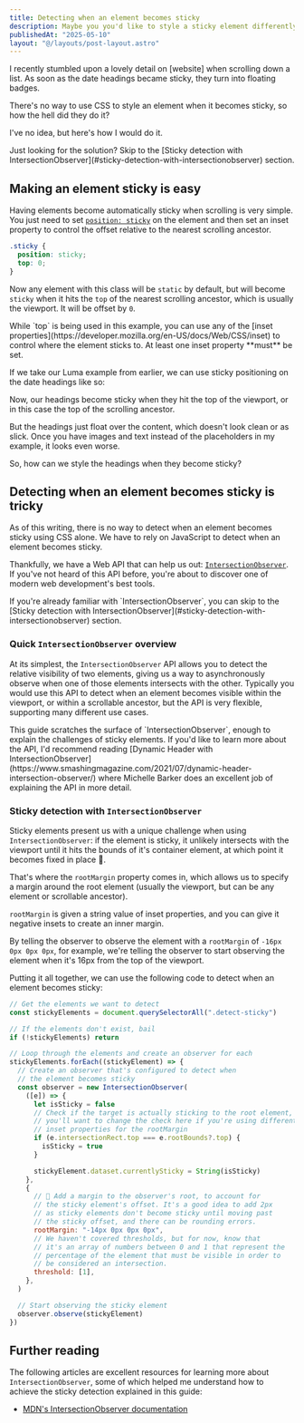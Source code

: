 ```yaml
---
title: Detecting when an element becomes sticky
description: Maybe you you'd like to style a sticky element differently when it becomes sticky, or simply run some code when it becomes sticky. You can't do it with CSS alone, but IntersectionObserver to the rescue!
publishedAt: "2025-05-10"
layout: "@/layouts/post-layout.astro"
---
```



I recently stumbled upon a lovely detail on [website] when scrolling down a list. As soon as the date headings became sticky, they turn into floating badges.

There's no way to use CSS to style an element when it becomes sticky, so how the hell did they do it?

I've no idea, but here's how I would do it.

<Callout type="tip">
  Just looking for the solution? Skip to the [Sticky detection with
  IntersectionObserver](#sticky-detection-with-intersectionobserver) section.
</Callout>

## Making an element sticky is easy

Having elements become automatically sticky when scrolling is very simple. You just need to set [`position: sticky`](https://developer.mozilla.org/en-US/docs/Web/CSS/position#sticky) on the element and then set an inset property to control the offset relative to the nearest scrolling ancestor.

```css
.sticky {
  position: sticky;
  top: 0;
}
```

Now any element with this class will be `static` by default, but will become `sticky` when it hits the `top` of the nearest scrolling ancestor, which is usually the viewport. It will be offset by `0`.

<Callout type="tip" title="Using inset properties beyond top">
  While `top` is being used in this example, you can use any of the [inset
  properties](https://developer.mozilla.org/en-US/docs/Web/CSS/inset) to control
  where the element sticks to. At least one inset property **must** be set.
</Callout>

If we take our Luma example from earlier, we can use sticky positioning on the date headings like so:

<Example
  name="detecting-sticky-elements-basic"
  className="max-h-64"
  client:load
/>

Now, our headings become sticky when they hit the top of the viewport, or in this case the top of the scrolling ancestor.

But the headings just float over the content, which doesn't look clean or as slick. Once you have images and text instead of the placeholders in my example, it looks even worse.

So, how can we style the headings when they become sticky?

## Detecting when an element becomes sticky is tricky

As of this writing, there is no way to detect when an element becomes sticky using CSS alone. We have to rely on JavaScript to detect when an element becomes sticky.

Thankfully, we have a Web API that can help us out: [`IntersectionObserver`](https://developer.mozilla.org/en-US/docs/Web/API/Intersection_Observer_API). If you've not heard of this API before, you're about to discover one of modern web development's best tools.

<Callout type="note">
  If you're already familiar with `IntersectionObserver`, you can skip to the
  [Sticky detection with
  IntersectionObserver](#sticky-detection-with-intersectionobserver) section.
</Callout>

### Quick `IntersectionObserver` overview

At its simplest, the `IntersectionObserver` API allows you to detect the relative visibility of two elements, giving us a way to asynchronously observe when one of those elements intersects with the other. Typically you would use this API to detect when an element becomes visible within the viewport, or within a scrollable ancestor, but the API is very flexible, supporting many different use cases.

<Example name="intersection-observer-basics" client:load />

<Callout type="tip" title="Learning more about IntersectionObserver">
  This guide scratches the surface of `IntersectionObserver`, enough to explain
  the challenges of sticky elements. If you'd like to learn more about the API,
  I'd recommend reading [Dynamic Header with
  IntersectionObserver](https://www.smashingmagazine.com/2021/07/dynamic-header-intersection-observer/)
  where Michelle Barker does an excellent job of explaining the API in more
  detail.
</Callout>

### Sticky detection with `IntersectionObserver`

Sticky elements present us with a unique challenge when using `IntersectionObserver`: if the element is sticky, it unlikely intersects with the viewport until it hits the bounds of it's container element, at which point it becomes fixed in place 🤔.

That's where the `rootMargin` property comes in, which allows us to specify a margin around the root element (usually the viewport, but can be any element or scrollable ancestor).

`rootMargin` is given a string value of inset properties, and you can give it negative insets to create an inner margin.

By telling the observer to observe the element with a `rootMargin` of `-16px 0px 0px 0px`, for example, we're telling the observer to start observing the element when it's 16px from the top of the viewport.

Putting it all together, we can use the following code to detect when an element becomes sticky:

<Example
  name="detecting-sticky-elements-simple"
  className="max-h-64"
  client:load
/>

```js
// Get the elements we want to detect
const stickyElements = document.querySelectorAll(".detect-sticky")

// If the elements don't exist, bail
if (!stickyElements) return

// Loop through the elements and create an observer for each
stickyElements.forEach((stickyElement) => {
  // Create an observer that's configured to detect when
  // the element becomes sticky
  const observer = new IntersectionObserver(
    ([e]) => {
      let isSticky = false
      // Check if the target is actually sticking to the root element,
      // you'll want to change the check here if you're using different
      // inset properties for the rootMargin
      if (e.intersectionRect.top === e.rootBounds?.top) {
        isSticky = true
      }

      stickyElement.dataset.currentlySticky = String(isSticky)
    },
    {
      // 💫 Add a margin to the observer's root, to account for
      // the sticky element's offset. It's a good idea to add 2px
      // as sticky elements don't become sticky until moving past
      // the sticky offset, and there can be rounding errors.
      rootMargin: "-14px 0px 0px 0px",
      // We haven't covered thresholds, but for now, know that
      // it's an array of numbers between 0 and 1 that represent the
      // percentage of the element that must be visible in order to
      // be considered an intersection.
      threshold: [1],
    },
  )

  // Start observing the sticky element
  observer.observe(stickyElement)
})
```

## Further reading

The following articles are excellent resources for learning more about `IntersectionObserver`, some of which helped me understand how to achieve the sticky detection explained in this guide:

- [MDN's IntersectionObserver documentation](https://developer.mozilla.org/en-US/docs/Web/API/Intersection_Observer_API)
